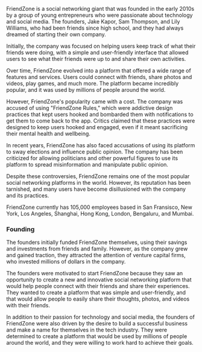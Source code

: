 FriendZone is a social networking giant that was founded in the early 2010s by a group of young entrepreneurs who were passionate about technology and social media. The founders, Jake Kapor, Sam Thompson, and Lily Williams, who had been friends since high school, and they had always dreamed of starting their own company.

Initially, the company was focused on helping users keep track of what their friends were doing, with a simple and user-friendly interface that allowed users to see what their friends were up to and share their own activities.

Over time, FriendZone evolved into a platform that offered a wide range of features and services. Users could connect with friends, share photos and videos, play games, and much more. The platform became incredibly popular, and it was used by millions of people around the world.

However, FriendZone's popularity came with a cost. The company was accused of using "FriendZone Rules," which were addictive design practices that kept users hooked and bombarded them with notifications to get them to come back to the app. Critics claimed that these practices were designed to keep users hooked and engaged, even if it meant sacrificing their mental health and wellbeing.

In recent years, FriendZone has also faced accusations of using its platform to sway elections and influence public opinion. The company has been criticized for allowing politicians and other powerful figures to use its platform to spread misinformation and manipulate public opinion.

Despite these controversies, FriendZone remains one of the most popular social networking platforms in the world. However, its reputation has been tarnished, and many users have become disillusioned with the company and its practices.

FriendZone currently has 105,000 employees based in San Fransisco, New York, Los Angeles, Shanghai, Hong Kong, London, Bengaluru, and Mumbai.

### Founding

The founders initially funded FriendZone themselves, using their savings and investments from friends and family. However, as the company grew and gained traction, they attracted the attention of venture capital firms, who invested millions of dollars in the company.

The founders were motivated to start FriendZone because they saw an opportunity to create a new and innovative social networking platform that would help people connect with their friends and share their experiences. They wanted to create a platform that was simple and user-friendly, and that would allow people to easily share their thoughts, photos, and videos with their friends.

In addition to their passion for technology and social media, the founders of FriendZone were also driven by the desire to build a successful business and make a name for themselves in the tech industry. They were determined to create a platform that would be used by millions of people around the world, and they were willing to work hard to achieve their goals.
